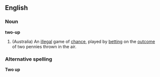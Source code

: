 ==English==
===Noun===
'''two-up''' 
# (Australia) An [[illegal]] game of [[chance]], played by [[betting]] on the [[outcome]] of two pennies thrown in the air.
===Alternative spelling===
'''Two up'''